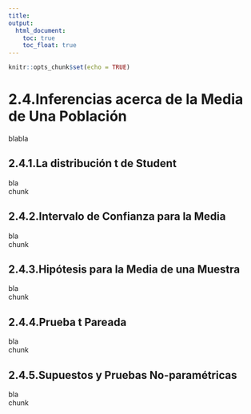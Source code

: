 ```yaml
---
title:
output:
  html_document:
    toc: true
    toc_float: true
---
```


```r
knitr::opts_chunk$set(echo = TRUE)
```

# 2.4.Inferencias acerca de la Media de Una Población

blabla

## 2.4.1.La distribución t de Student

bla  
chunk  

## 2.4.2.Intervalo de Confianza para la Media

bla  
chunk  

## 2.4.3.Hipótesis para la Media de una Muestra

bla  
chunk

## 2.4.4.Prueba t Pareada

bla  
chunk

## 2.4.5.Supuestos y Pruebas No-paramétricas

bla  
chunk


